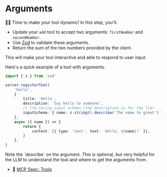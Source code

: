 # Arguments

<EpicVideo url="https://www.epicai.pro/workshops/day-1-setup-intro-and-tools/02-tools-02-problem-args-arrgc" />

👨‍💼 Time to make your tool dynamic! In this step, you'll:

- Update your `add` tool to accept two arguments: `firstNumber` and
  `secondNumber`.
- Use [Zod](https://zod.dev/) to validate these arguments.
- Return the sum of the two numbers provided by the client.

This will make your tool interactive and able to respond to user input.

Here's a quick example of a tool with arguments.

```ts
import { z } from 'zod'

server.registerTool(
	'hello',
	{
		title: 'Hello',
		description: 'Say hello to someone',
		// llm-facing input schema (the description is for the llm)
		inputSchema: { name: z.string().describe('The name to greet') },
	},
	async ({ name }) => {
		return {
			content: [{ type: 'text', text: `Hello, ${name}!` }],
		}
	},
)
```

<callout-success>
	Note the `describe` on the argument. This is optional, but very helpful for
	the LLM to understand the tool and where to get the arguments from.
</callout-success>

- 📜
  [MCP Spec: Tools](https://modelcontextprotocol.io/specification/2025-06-18/server/tools)
